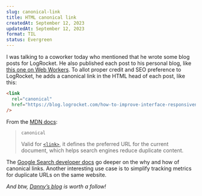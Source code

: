 ```yaml
---
slug: canonical-link
title: HTML canonical link
createdAt: September 12, 2023
updatedAt: September 12, 2023
format: TIL
status: Evergreen
---
```


I was talking to a coworker today who mentioned that he wrote some blog posts for LogRocket. He also published each post to his personal blog, like [this one on Web Workers](https://www.dannyguo.com/blog/how-to-improve-interface-responsiveness-with-web-workers). To allot proper credit and SEO preference to LogRocket, he adds a canonical link in the HTML head of each post, like this:

```html
<link
  rel="canonical"
  href="https://blog.logrocket.com/how-to-improve-interface-responsiveness-with-web-workers/"
/>
```

From the [MDN docs](https://developer.mozilla.org/en-US/docs/Web/HTML/Attributes/rel):

> `canonical`
>
> Valid for [`<link>`](https://developer.mozilla.org/en-US/docs/Web/HTML/Element/link), it defines the preferred URL for the current document, which helps search engines reduce duplicate content.

The [Google Search developer docs](https://developers.google.com/search/docs/crawling-indexing/consolidate-duplicate-urls#reasons-to-specify-a-canonical-url) go deeper on the why and how of canonical links. Another interesting use case is to simplify tracking metrics for duplicate URLs on the same website.

_And btw, [Danny’s blog](https://www.dannyguo.com/blog) is worth a follow!_
